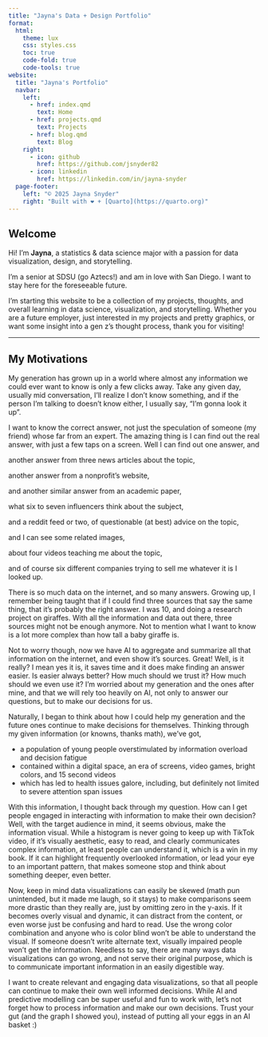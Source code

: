 ```yaml
---
title: "Jayna's Data + Design Portfolio"
format:
  html:
    theme: lux
    css: styles.css
    toc: true
    code-fold: true
    code-tools: true
website:
  title: "Jayna's Portfolio"
  navbar:
    left:
      - href: index.qmd
        text: Home
      - href: projects.qmd
        text: Projects
      - href: blog.qmd
        text: Blog
    right:
      - icon: github
        href: https://github.com/jsnyder82
      - icon: linkedin
        href: https://linkedin.com/in/jayna-snyder
  page-footer:
    left: "© 2025 Jayna Snyder"
    right: "Built with ❤ + [Quarto](https://quarto.org)"
---
```


## Welcome

Hi! I'm **Jayna**, a statistics & data science major with a passion for data visualization, design, and storytelling.

I'm a senior at SDSU (go Aztecs!) and am in love with San Diego. I want to stay here for the foreseeable future.

I'm starting this website to be a collection of my projects, thoughts, and overall learning in data science, visualization, and storytelling. Whether you are a future employer, just interested in my projects and pretty graphics, or want some insight into a gen z's thought process, thank you for visiting!

------------------------------------------------------------------------

## My Motivations

My generation has grown up in a world where almost any information we could ever want to know is only a few clicks away. Take any given day, usually mid conversation, I'll realize I don't know something, and if the person I'm talking to doesn't know either, I usually say, "I'm gonna look it up".

I want to know the correct answer, not just the speculation of someone (my friend) whose far from an expert. The amazing thing is I can find out the real answer, with just a few taps on a screen. Well I can find out one answer, and

another answer from three news articles about the topic,

another answer from a nonprofit's website,

and another similar answer from an academic paper,

what six to seven influencers think about the subject,

and a reddit feed or two, of questionable (at best) advice on the topic,

and I can see some related images,

about four videos teaching me about the topic,

and of course six different companies trying to sell me whatever it is I looked up.

There is so much data on the internet, and so many answers. Growing up, I remember being taught that if I could find three sources that say the same thing, that it's probably the right answer. I was 10, and doing a research project on giraffes. With all the information and data out there, three sources might not be enough anymore. Not to mention what I want to know is a lot more complex than how tall a baby giraffe is.

Not to worry though, now we have AI to aggregate and summarize all that information on the internet, and even show it's sources. Great! Well, is it really? I mean yes it is, it saves time and it does make finding an answer easier. Is easier always better? How much should we trust it? How much should we even use it? I'm worried about my generation and the ones after mine, and that we will rely too heavily on AI, not only to answer our questions, but to make our decisions for us.

Naturally, I began to think about how I could help my generation and the future ones continue to make decisions for themselves. Thinking through my given information (or knowns, thanks math), we've got,

-   a population of young people overstimulated by information overload and decision fatigue
-   contained within a digital space, an era of screens, video games, bright colors, and 15 second videos
-   which has led to health issues galore, including, but definitely not limited to severe attention span issues

With this information, I thought back through my question. How can I get people engaged in interacting with information to make their own decision? Well, with the target audience in mind, it seems obvious, make the information visual. While a histogram is never going to keep up with TikTok video, if it's visually aesthetic, easy to read, and clearly communicates complex information, at least people can understand it, which is a win in my book. If it can highlight frequently overlooked information, or lead your eye to an important pattern, that makes someone stop and think about something deeper, even better. 

Now, keep in mind data visualizations can easily be skewed (math pun unintended, but it made me laugh, so it stays) to make comparisons seem more drastic than they really are, just by omitting zero in the y-axis. If it becomes overly visual and dynamic, it can distract from the content, or even worse just be confusing and hard to read. Use the wrong color combination and anyone who is color blind won't be able to understand the visual. If someone doesn't write alternate text, visually impaired people won't get the information. Needless to say, there are many ways data visualizations can go wrong, and not serve their original purpose, which is to communicate important information in an easily digestible way. 

I want to create relevant and engaging data visualizations, so that all people can continue to make their own well informed decisions. While AI and predictive modelling can be super useful and fun to work with, let's not forget how to process information and make our own decisions. Trust your gut (and the graph I showed you), instead of putting all your eggs in an AI basket :)

